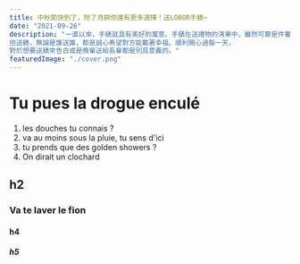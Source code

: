 ```yaml
---
title: 中秋節快到了，除了月餅你還有更多選擇！送LOBOR手錶⋯
date: "2021-09-26"
description: "一直以來，手錶就具有美好的寓意。手錶在送禮物的清單中，雖然可算是件奢侈品。
但送錶，無論是誰送誰，都是誠心希望對方能戴著幸福、順利開心過每一天，
對於想要送錶來告白或是晚輩送給長輩都是別具意義的。"
featuredImage: "./cover.png"
---
```


# Tu pues la drogue enculé

1. les douches tu connais ?
2. va au moins sous la pluie, tu sens d'ici
3. tu prends que des golden showers ?
4. On dirait un clochard

## h2

### Va te laver le fion

#### h4

##### h5
